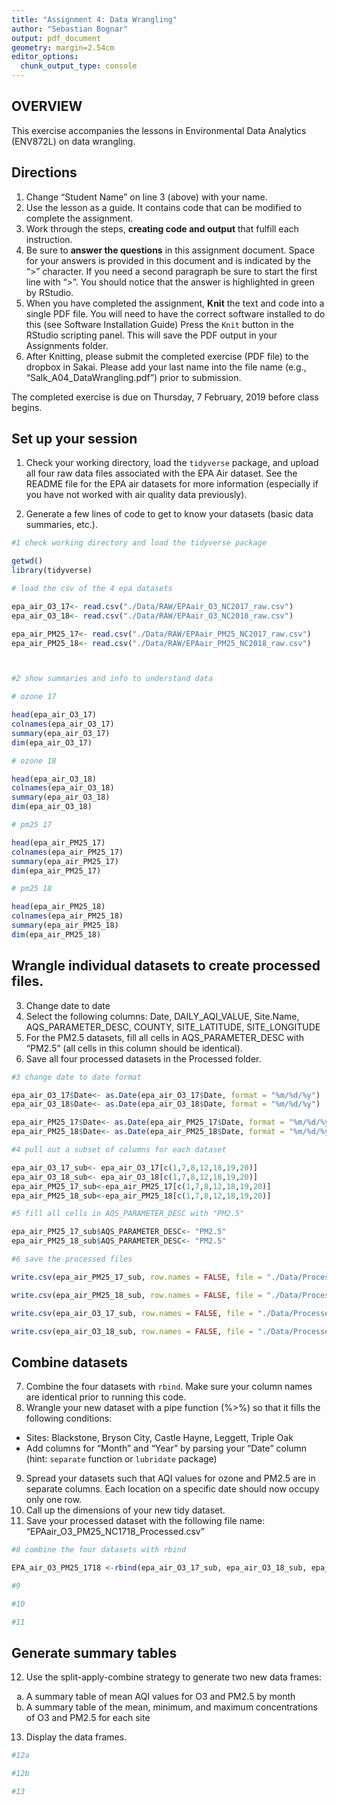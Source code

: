 ```yaml
---
title: "Assignment 4: Data Wrangling"
author: "Sebastian Bognar"
output: pdf_document
geometry: margin=2.54cm
editor_options: 
  chunk_output_type: console
---
```


## OVERVIEW

This exercise accompanies the lessons in Environmental Data Analytics (ENV872L) on data wrangling. 

## Directions
1. Change "Student Name" on line 3 (above) with your name.
2. Use the lesson as a guide. It contains code that can be modified to complete the assignment.
3. Work through the steps, **creating code and output** that fulfill each instruction.
4. Be sure to **answer the questions** in this assignment document.
Space for your answers is provided in this document and is indicated by the ">" character.
If you need a second paragraph be sure to start the first line with ">".
You should notice that the answer is highlighted in green by RStudio. 
6. When you have completed the assignment, **Knit** the text and code into a single PDF file.
You will need to have the correct software installed to do this (see Software Installation Guide)
Press the `Knit` button in the RStudio scripting panel.
This will save the PDF output in your Assignments folder.
8. After Knitting, please submit the completed exercise (PDF file) to the dropbox in Sakai. Please add your last name into the file name (e.g., "Salk_A04_DataWrangling.pdf") prior to submission.

The completed exercise is due on Thursday, 7 February, 2019 before class begins.

## Set up your session 
1. Check your working directory, load the `tidyverse` package, and upload all four raw data files associated with the EPA Air dataset. See the README file for the EPA air datasets for more information (especially if you have not worked with air quality data previously). 

2. Generate a few lines of code to get to know your datasets (basic data summaries, etc.).

```r
#1 check working directory and load the tidyverse package

getwd()
library(tidyverse)

# load the csv of the 4 epa datasets

epa_air_O3_17<- read.csv("./Data/RAW/EPAair_O3_NC2017_raw.csv")
epa_air_O3_18<- read.csv("./Data/RAW/EPAair_O3_NC2018_raw.csv")

epa_air_PM25_17<- read.csv("./Data/RAW/EPAair_PM25_NC2017_raw.csv")
epa_air_PM25_18<- read.csv("./Data/RAW/EPAair_PM25_NC2018_raw.csv")



#2 show summaries and info to understand data 

# ozone 17 

head(epa_air_O3_17)
colnames(epa_air_O3_17)
summary(epa_air_O3_17)
dim(epa_air_O3_17)

# ozone 18

head(epa_air_O3_18)
colnames(epa_air_O3_18)
summary(epa_air_O3_18)
dim(epa_air_O3_18)

# pm25 17

head(epa_air_PM25_17)
colnames(epa_air_PM25_17)
summary(epa_air_PM25_17)
dim(epa_air_PM25_17)

# pm25 18

head(epa_air_PM25_18)
colnames(epa_air_PM25_18)
summary(epa_air_PM25_18)
dim(epa_air_PM25_18)

```

## Wrangle individual datasets to create processed files.
3. Change date to date
4. Select the following columns: Date, DAILY_AQI_VALUE, Site.Name, AQS_PARAMETER_DESC, COUNTY, SITE_LATITUDE, SITE_LONGITUDE
5. For the PM2.5 datasets, fill all cells in AQS_PARAMETER_DESC with "PM2.5" (all cells in this column should be identical).
6. Save all four processed datasets in the Processed folder.

```r
#3 change date to date format

epa_air_O3_17$Date<- as.Date(epa_air_O3_17$Date, format = "%m/%d/%y") 
epa_air_O3_18$Date<- as.Date(epa_air_O3_18$Date, format = "%m/%d/%y") 

epa_air_PM25_17$Date<- as.Date(epa_air_PM25_17$Date, format = "%m/%d/%y") 
epa_air_PM25_18$Date<- as.Date(epa_air_PM25_18$Date, format = "%m/%d/%y")

#4 pull out a subset of columns for each dataset 

epa_air_O3_17_sub<- epa_air_O3_17[c(1,7,8,12,18,19,20)]
epa_air_O3_18_sub<- epa_air_O3_18[c(1,7,8,12,18,19,20)]
epa_air_PM25_17_sub<-epa_air_PM25_17[c(1,7,8,12,18,19,20)]
epa_air_PM25_18_sub<-epa_air_PM25_18[c(1,7,8,12,18,19,20)]

#5 fill all cells in AQS_PARAMETER_DESC with "PM2.5"

epa_air_PM25_17_sub$AQS_PARAMETER_DESC<- "PM2.5"
epa_air_PM25_18_sub$AQS_PARAMETER_DESC<- "PM2.5"

#6 save the processed files 

write.csv(epa_air_PM25_17_sub, row.names = FALSE, file = "./Data/Processed/epa_air_PM25_17_processed.csv")

write.csv(epa_air_PM25_18_sub, row.names = FALSE, file = "./Data/Processed/epa_air_PM25_18_processed.csv")

write.csv(epa_air_O3_17_sub, row.names = FALSE, file = "./Data/Processed/epa_air_O3_17_processed.csv")

write.csv(epa_air_O3_18_sub, row.names = FALSE, file = "./Data/Processed/epa_air_O3_18_processed.csv")

```


## Combine datasets
7. Combine the four datasets with `rbind`. Make sure your column names are identical prior to running this code. 
8. Wrangle your new dataset with a pipe function (%>%) so that it fills the following conditions: 

* Sites: Blackstone, Bryson City, Castle Hayne, Leggett, Triple Oak
* Add columns for "Month" and "Year" by parsing your "Date" column (hint: `separate` function or `lubridate` package)

9. Spread your datasets such that AQI values for ozone and PM2.5 are in separate columns. Each location on a specific date should now occupy only one row.
10. Call up the dimensions of your new tidy dataset.
11. Save your processed dataset with the following file name: "EPAair_O3_PM25_NC1718_Processed.csv"

```r
#8 combine the four datasets with rbind 

EPA_air_O3_PM25_1718 <-rbind(epa_air_O3_17_sub, epa_air_O3_18_sub, epa_air_PM25_17_sub, epa_air_PM25_18_sub)

#9

#10

#11

```


## Generate summary tables
12. Use the split-apply-combine strategy to generate two new data frames: 
a. A summary table of mean AQI values for O3 and PM2.5 by month
b. A summary table of the mean, minimum, and maximum concentrations of O3 and PM2.5 for each site
13. Display the data frames.

```r
#12a

#12b

#13

```

